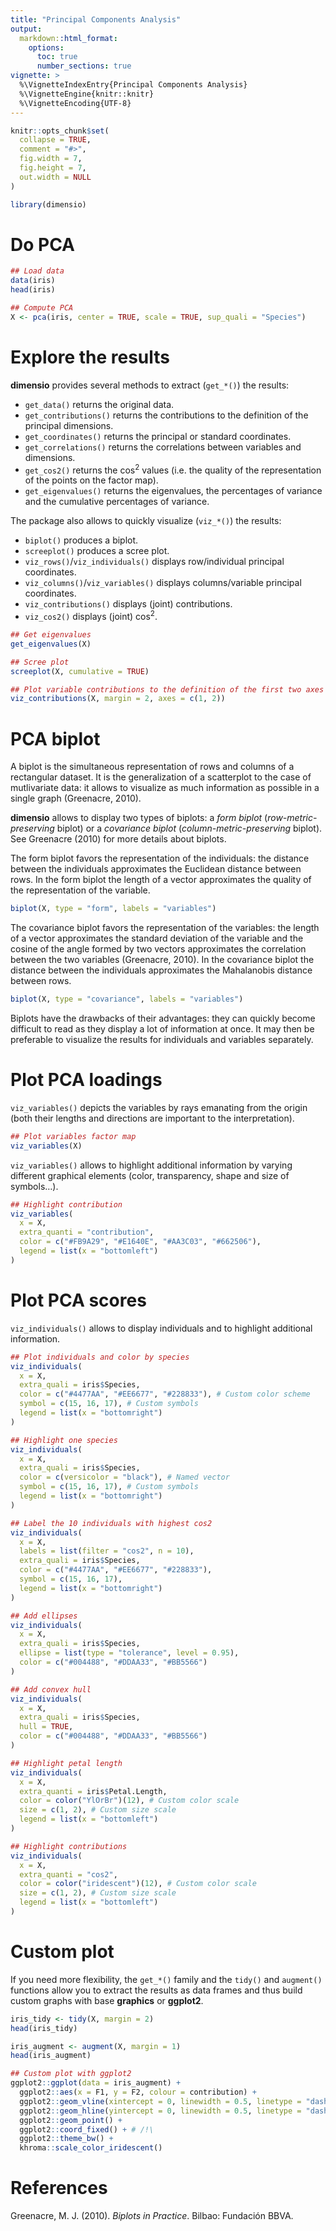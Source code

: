 ```yaml
---
title: "Principal Components Analysis"
output:
  markdown::html_format:
    options:
      toc: true
      number_sections: true
vignette: >
  %\VignetteIndexEntry{Principal Components Analysis}
  %\VignetteEngine{knitr::knitr}
  %\VignetteEncoding{UTF-8}
---
```


```r
knitr::opts_chunk$set(
  collapse = TRUE,
  comment = "#>",
  fig.width = 7, 
  fig.height = 7,
  out.width = NULL
)
```

```r
library(dimensio)
```

# Do PCA

```r
## Load data
data(iris)
head(iris)

## Compute PCA
X <- pca(iris, center = TRUE, scale = TRUE, sup_quali = "Species")
```

# Explore the results

**dimensio** provides several methods to extract (`get_*()`) the results: 

* `get_data()` returns the original data.
* `get_contributions()` returns the contributions to the definition of the principal dimensions.
* `get_coordinates()` returns the principal or standard coordinates.
* `get_correlations()` returns the correlations between variables and dimensions.
* `get_cos2()` returns the cos^2^ values (i.e. the quality of the representation of the points on the factor map).
* `get_eigenvalues()` returns the eigenvalues, the percentages of variance and the cumulative percentages of variance.

The package also allows to quickly visualize (`viz_*()`) the results:

* `biplot()` produces a biplot.
* `screeplot()` produces a scree plot.
* `viz_rows()`/`viz_individuals()` displays row/individual principal coordinates.
* `viz_columns()`/`viz_variables()` displays columns/variable principal coordinates.
* `viz_contributions()` displays (joint) contributions. 
* `viz_cos2()` displays (joint) cos^2^.

```r
## Get eigenvalues
get_eigenvalues(X)

## Scree plot
screeplot(X, cumulative = TRUE)

## Plot variable contributions to the definition of the first two axes
viz_contributions(X, margin = 2, axes = c(1, 2))
```

# PCA biplot

A biplot is the simultaneous representation of rows and columns of a rectangular dataset. It is the generalization of a scatterplot to the case of mutlivariate data: it allows to visualize as much information as possible in a single graph (Greenacre, 2010).

**dimensio** allows to display two types of biplots: a *form biplot* (*row-metric-preserving* biplot) or a *covariance biplot* (*column-metric-preserving* biplot). See Greenacre (2010) for more details about biplots.

The form biplot favors the representation of the individuals: the distance between the individuals approximates the Euclidean distance between rows. In the form biplot the length of a vector approximates the quality of the representation of the variable.

```r
biplot(X, type = "form", labels = "variables")
```

The covariance biplot favors the representation of the variables: the length of a vector approximates the standard deviation of the variable and the cosine of the angle formed by two vectors approximates the correlation between the two variables (Greenacre, 2010). In the covariance biplot the distance between the individuals approximates the Mahalanobis distance between rows.

```r
biplot(X, type = "covariance", labels = "variables")
```

Biplots have the drawbacks of their advantages: they can quickly become difficult to read as they display a lot of information at once. It may then be preferable to visualize the results for individuals and variables separately.

# Plot PCA loadings

`viz_variables()` depicts the variables by rays emanating from the origin (both their lengths and directions are important to the interpretation).

```r
## Plot variables factor map
viz_variables(X)
```

`viz_variables()` allows to highlight additional information by varying different graphical elements (color, transparency, shape and size of symbols...).

```r
## Highlight contribution
viz_variables(
  x = X, 
  extra_quanti = "contribution", 
  color = c("#FB9A29", "#E1640E", "#AA3C03", "#662506"),
  legend = list(x = "bottomleft")
)
```

# Plot PCA scores

`viz_individuals()` allows to display individuals and to highlight additional information.

```r
## Plot individuals and color by species
viz_individuals(
  x = X,
  extra_quali = iris$Species,
  color = c("#4477AA", "#EE6677", "#228833"), # Custom color scheme
  symbol = c(15, 16, 17), # Custom symbols
  legend = list(x = "bottomright")
)
```

```r
## Highlight one species
viz_individuals(
  x = X,
  extra_quali = iris$Species,
  color = c(versicolor = "black"), # Named vector
  symbol = c(15, 16, 17), # Custom symbols
  legend = list(x = "bottomright")
)
```

```r
## Label the 10 individuals with highest cos2
viz_individuals(
  x = X,
  labels = list(filter = "cos2", n = 10),
  extra_quali = iris$Species,
  color = c("#4477AA", "#EE6677", "#228833"),
  symbol = c(15, 16, 17),
  legend = list(x = "bottomright")
)
```

```r
## Add ellipses
viz_individuals(
  x = X, 
  extra_quali = iris$Species,
  ellipse = list(type = "tolerance", level = 0.95),
  color = c("#004488", "#DDAA33", "#BB5566")
)

## Add convex hull
viz_individuals(
  x = X,
  extra_quali = iris$Species,
  hull = TRUE,
  color = c("#004488", "#DDAA33", "#BB5566")
)
```

```r
## Highlight petal length
viz_individuals(
  x = X, 
  extra_quanti = iris$Petal.Length,
  color = color("YlOrBr")(12), # Custom color scale
  size = c(1, 2), # Custom size scale
  legend = list(x = "bottomleft")
)
```

```r
## Highlight contributions
viz_individuals(
  x = X, 
  extra_quanti = "cos2",
  color = color("iridescent")(12), # Custom color scale
  size = c(1, 2), # Custom size scale
  legend = list(x = "bottomleft")
)
```

# Custom plot

If you need more flexibility, the `get_*()` family and the `tidy()` and `augment()` functions allow you to extract the results as data frames and thus build custom graphs with base **graphics** or **ggplot2**.

```r
iris_tidy <- tidy(X, margin = 2)
head(iris_tidy)

iris_augment <- augment(X, margin = 1)
head(iris_augment)
```

```r
## Custom plot with ggplot2
ggplot2::ggplot(data = iris_augment) +
  ggplot2::aes(x = F1, y = F2, colour = contribution) +
  ggplot2::geom_vline(xintercept = 0, linewidth = 0.5, linetype = "dashed") +
  ggplot2::geom_hline(yintercept = 0, linewidth = 0.5, linetype = "dashed") +
  ggplot2::geom_point() +
  ggplot2::coord_fixed() + # /!\
  ggplot2::theme_bw() +
  khroma::scale_color_iridescent()
```

# References

Greenacre, M. J. (2010). *Biplots in Practice*. Bilbao: Fundación BBVA.
